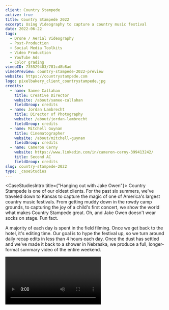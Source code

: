 ```yaml
---
client: Country Stampede
active: true
title: Country Stampede 2022
excerpt: Using Videography to capture a country music festival
date: 2022-06-22
tags:
  - Drone / Aerial Videography
  - Post-Production
  - Social Media Toolkits
  - Video Production
  - YouTube Ads
  - Color grading
vimeoID: 735529403/781cd8b8ad
vimeoPreview: country-stampede-2022-preview
website: https://countrystampede.com
logo: pixelbakery_client_countrystampede.jpg
credits:
  - name: Samee Callahan
    title: Creative Director
    website: /about/samee-callahan
    fieldGroup: credits
  - name: Jordan Lambrecht
    title: Director of Photography
    website: /about/jordan-lambrecht
    fieldGroup: credits
  - name: Mitchell Guynan
    title: Cinematographer
    website: /about/mitchell-guynan
    fieldGroup: credits
  - name: Cameron Cerny
    website: https://www.linkedin.com/in/cameron-cerny-399413242/
    title: Second AC
    fieldGroup: credits
slug: country-stampede-2022
type: _caseStudies
---
```

<CaseStudiesIntro title={"Hanging out with Jake Owen"}>
Country Stampede is one of our oldest clients. For the past six summers, we've traveled down to Kansas to capture the magic of one of America's largest country music festivals. From getting muddy down in the rowdy camp grounds, to capturing the joy of a child's first concert, we show the world what makes Country Stampede great. Oh, and Jake Owen doesn't wear socks on stage. Fun fact.

A majority of each day is spent in the field filming. Once we get back to the hotel, it's editing time. Our goal is to hype the festival up, so we turn around daily recap edits in less than 4 hours each day. Once the dust has settled and we've made it back to a shower in Nebraska, we produce a full, longer-format summary video of the entire weekend.

</CaseStudiesIntro>
<InnerWrapper>
     <Video url='https://vimeo.com/730382007/b22254470e     ' title='Day 01 Recap'/>
     <Video url='https://vimeo.com/730618411/e930e150bc' title='Day 02 Recap'/>
     <Video url='https://vimeo.com/731902960/c272b76b23' title='Day 03 Recap'/>

</InnerWrapper>